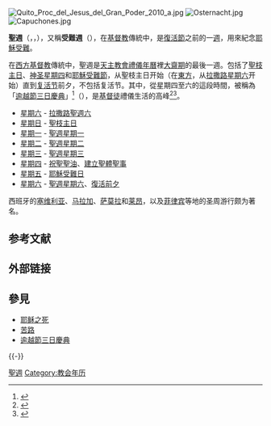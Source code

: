 {{Liturgical year}}
{{耶稣}}
[[File:Quito_Proc_del_Jesus_del_Gran_Poder_2010_a.jpg|thumb]]
[[File:Osternacht.jpg|thumb]]
[[File:Capuchones.jpg|thumb]]

'''聖週'''（{{lang-la|Hebdomas Sancta}}，{{lang-el|Μεγάλη Εβδομάδα}}，{{lang-en|Holy Week}}），又稱'''受難週'''（{{lang|en|Passion Week}}），在[[基督教|基督教]]傳統中，是[[復活節|復活節]]之前的一[[週|週]]，用來紀念[[耶穌受難|耶穌受難]]。

在[[西方基督教|西方基督教]]傳統中，聖週是[[天主教會|天主教會]][[教會年曆|禮儀年曆]]裡[[大齋期|大齋期]]的最後一週。包括了[[聖枝主日|聖枝主日]]、[[濯足節|神圣星期四]]和[[耶穌受難節|耶穌受難節]]，从聖枝主日开始（在[[东方基督教|東方]]，从[[拉撒路星期六|拉撒路星期六]]开始）直到[[复活节|复活节]]前夕，不包括复活节。其中，從星期四至六的這段時間，被稱為「[[逾越節三日慶典|逾越節三日慶典]]」<ref>{{Cite web |url=http://www.catholic.org.tw/hnjesus/subjects/easter/triduum.htm |title=逾越節三日慶典 - 天主教會高雄教區耶穌聖名堂 |accessdate=2012-04-05 |archive-date=2013-03-04 |archive-url=https://web.archive.org/web/20130304031321/http://www.catholic.org.tw/hnjesus/subjects/easter/triduum.htm |dead-url=no }}</ref>（{{lang-la|'''''Triduum Sacrum Paschale'''''}}），是[[基督徒|基督徒]]禮儀生活的高峰<ref>{{Cite web |url=http://www.dolf.org.hk/hotline/faith/44341.htm |title=聖週 - 天主教信仰熱線《網絡版》 |accessdate=2012-04-05 |archive-date=2020-05-17 |archive-url=https://web.archive.org/web/20200517234400/http://www.dolf.org.hk/hotline/faith/44341.htm |dead-url=no }}</ref><ref>{{Cite web |url=http://www.catholic.org.tw/theology/public/liyi/topics/liturgicalyear/ |title=輔神禮儀研究中心：禮儀專題「禮儀年」 > 我們如何慶祝「逾越節三日慶典」 |accessdate=2012-04-05 |archive-date=2017-02-28 |archive-url=https://web.archive.org/web/20170228081020/http://www.catholic.org.tw/theology/public/liyi/topics/liturgicalyear/ |dead-url=no }}</ref>。

* [[星期六|星期六]] - [[拉撒路聖週六|拉撒路聖週六]]
* [[星期日|星期日]] - [[聖枝主日|聖枝主日]]
* [[星期一|星期一]] - [[聖週星期一|聖週星期一]]
* [[星期二|星期二]] - [[聖週星期二|聖週星期二]]
* [[星期三|星期三]] - [[聖週星期三|聖週星期三]]
* [[星期四|星期四]] - [[祝聖聖油|祝聖聖油]]、[[建立聖體聖事|建立聖體聖事]]
* [[星期五|星期五]] - [[耶穌受難日|耶穌受難日]]
* [[星期六|星期六]] - [[聖週星期六|聖週星期六]]、[[復活前夕|復活前夕]]

西班牙的[[塞维利亚|塞维利亚]]、[[马拉加|马拉加]]、[[萨莫拉_(西班牙)|萨莫拉]]和[[莱昂|莱昂]]，以及[[菲律宾|菲律宾]]等地的圣周游行颇为著名。

== 参考文献 ==
{{Reflist}}

== 外部链接 ==
{{Commons category|Holy Week}}

== 參見 ==
* [[耶稣之死|耶稣之死]]
* [[苦路|苦路]]
* [[逾越節三日慶典|逾越節三日慶典]]

{{-}}
{{Holy Week}}
{{天主教会礼仪年}}

[[Category:聖週|]]
[[Category:教会年历|Category:教会年历]]